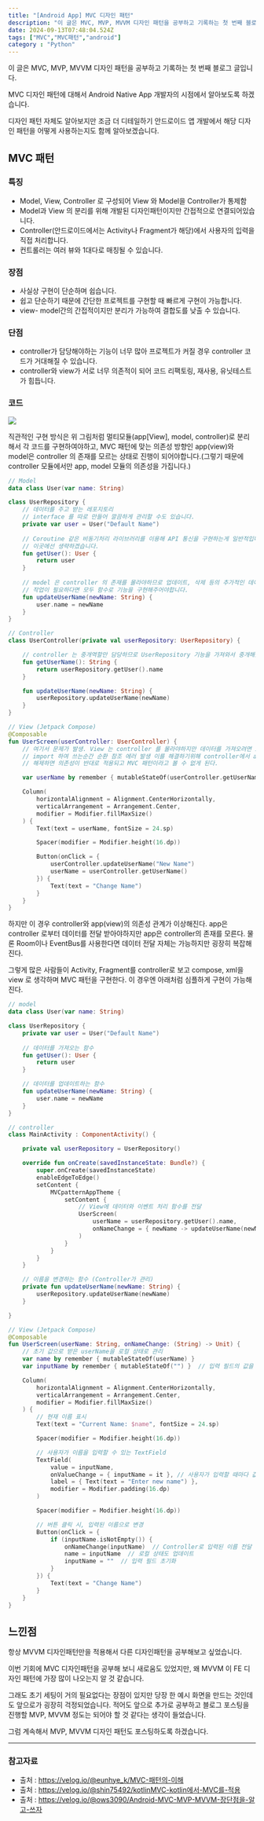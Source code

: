 ```yaml
---
title: "[Android App] MVC 디자인 패턴"
description: "이 글은 MVC, MVP, MVVM 디자인 패턴을 공부하고 기록하는 첫 번째 블로그 글입니다. "
date: 2024-09-13T07:48:04.524Z
tags: ["MVC","MVC패턴","android"]
category : "Python"
---
```

이 글은 MVC, MVP, MVVM 디자인 패턴을 공부하고 기록하는 첫 번째 블로그 글입니다.

MVC 디자인 패턴에 대해서 Android Native App 개발자의 시점에서 알아보도록 하겠습니다.

디자인 패턴 자체도 알아보지만 조금 더 디테일하기 안드로이드 앱 개발에서 해당 디자인 패턴을 어떻게 사용하는지도 함께 알아보겠습니다.

## MVC 패턴

### 특징
- Model, View, Controller 로 구성되어 View 와 Model을 Controller가 통제함
- Model과 View 의 분리를 위해 개발된 디자인패턴이지만 간접적으로 연결되어있습니다.
- Controller(안드로이드에서는 Activity나 Fragment가 해당)에서 사용자의 입력을 직접 처리합니다.
- 컨트롤러는 여러 뷰와 1대다로 매칭될 수 있습니다.

### 장점
- 사실상 구현이 단순하며 쉽습니다.
- 쉽고 단순하기 때문에 간단한 프로젝트를 구현할 때 빠르게 구현이 가능합니다.
- view- model간의 간접적이지만 분리가 가능하여 결합도를 낮출 수 있습니다.

### 단점
- controller가 담당해야하는 기능이 너무 많아 프로젝트가 커질 경우 controller 코드가 거대해질 수 있습니다.
- controller와 view가 서로 너무 의존적이 되어 코드 리팩토링, 재사용, 유닛테스트가 힘듭니다.

### 코드

![](/images/f02d8905-b8f8-44f5-bcb2-022001c86922-image.png)


직관적인 구현 방식은 위 그림처럼 멀티모듈(app[View], model, controller)로 분리해서 각 코드를 구현하여야하고, MVC 패턴에 맞는 의존성 방향인 app(view)와 model은 controller 의 존재를 모르는 상태로 진행이 되어야합니다.(그렇기 때문에 controller 모듈에서만 app, model 모듈의 의존성을 가집니다.)

```kotlin
// Model
data class User(var name: String)

class UserRepository {
	// 데이터를 주고 받는 레포지토리
    // interface 를 따로 만들어 깔끔하게 관리할 수도 있습니다.
    private var user = User("Default Name")
    
    // Coroutine 같은 비동기처리 라이브러리를 이용해 API 통신을 구현하는게 일반적입니다.
    // 이곳에선 생략하겠습니다. 
    fun getUser(): User {
        return user
    }
	
    // model 은 controller 의 존재를 몰라야하므로 업데이트, 삭제 등의 추가적인 데이터 처리
    // 작업이 필요하다면 모두 함수로 기능을 구현해주어야합니다.
    fun updateUserName(newName: String) {
        user.name = newName
    }
}

// Controller
class UserController(private val userRepository: UserRepository) {

    // controller 는 중개역할만 담당하므로 UserRepository 기능을 가져와서 중개해줍니다.
    fun getUserName(): String {
        return userRepository.getUser().name
    }

    fun updateUserName(newName: String) {
        userRepository.updateUserName(newName)
    }
}

// View (Jetpack Compose)
@Composable
fun UserScreen(userController: UserController) {
    // 여기서 문제가 발생. View 는 controller 를 몰라야하지만 데이터를 가져오려면 import 시킬 수밖에없고
    // import 하여 쓰는순간 순환 참조 에러 발생 이를 해결하기위해 controller에서 app(view) 와의 연결을
    // 해제하면 의존성이 반대로 적용되고 MVC 패턴이라고 볼 수 없게 된다.

    var userName by remember { mutableStateOf(userController.getUserName()) }

    Column(
        horizontalAlignment = Alignment.CenterHorizontally,
        verticalArrangement = Arrangement.Center,
        modifier = Modifier.fillMaxSize()
    ) {
        Text(text = userName, fontSize = 24.sp)

        Spacer(modifier = Modifier.height(16.dp))

        Button(onClick = {
            userController.updateUserName("New Name")
            userName = userController.getUserName()
        }) {
            Text(text = "Change Name")
        }
    }
}
```

하지만 이 경우 controller와 app(view)의 의존성 관계가 이상해진다. app은 controller 로부터 데이터를 전달 받아야하지만 app은 controller의 존재를 모른다. 물론 Room이나 EventBus를 사용한다면 데이터 전달 자체는 가능하지만 굉장히 복잡해진다.

그렇게 많은 사람들이 Activity, Fragment를 controller로 보고 compose, xml을 view 로 생각하며 MVC 패턴을 구현한다. 이 경우엔 아래처럼 심플하게 구현이 가능해진다.

```kotlin
// model
data class User(var name: String)

class UserRepository {
    private var user = User("Default Name")
    
    // 데이터를 가져오는 함수
    fun getUser(): User {
        return user
    }

    // 데이터를 업데이트하는 함수
    fun updateUserName(newName: String) {
        user.name = newName
    }
}

// controller
class MainActivity : ComponentActivity() {

    private val userRepository = UserRepository()

    override fun onCreate(savedInstanceState: Bundle?) {
        super.onCreate(savedInstanceState)
        enableEdgeToEdge()
        setContent {
            MVCpatternAppTheme {
                setContent {
                    // View에 데이터와 이벤트 처리 함수를 전달
                    UserScreen(
                        userName = userRepository.getUser().name,
                        onNameChange = { newName -> updateUserName(newName) }
                    )
                }
            }
        }
    }

    // 이름을 변경하는 함수 (Controller가 관리)
    private fun updateUserName(newName: String) {
        userRepository.updateUserName(newName)
    }

}

// View (Jetpack Compose)
@Composable
fun UserScreen(userName: String, onNameChange: (String) -> Unit) {
    // 초기 값으로 받은 userName을 로컬 상태로 관리
    var name by remember { mutableStateOf(userName) }
    var inputName by remember { mutableStateOf("") }  // 입력 필드의 값을 관리

    Column(
        horizontalAlignment = Alignment.CenterHorizontally,
        verticalArrangement = Arrangement.Center,
        modifier = Modifier.fillMaxSize()
    ) {
        // 현재 이름 표시
        Text(text = "Current Name: $name", fontSize = 24.sp)

        Spacer(modifier = Modifier.height(16.dp))

        // 사용자가 이름을 입력할 수 있는 TextField
        TextField(
            value = inputName,
            onValueChange = { inputName = it }, // 사용자가 입력할 때마다 값 업데이트
            label = { Text(text = "Enter new name") },
            modifier = Modifier.padding(16.dp)
        )

        Spacer(modifier = Modifier.height(16.dp))

        // 버튼 클릭 시, 입력된 이름으로 변경
        Button(onClick = {
            if (inputName.isNotEmpty()) {
                onNameChange(inputName)  // Controller로 입력된 이름 전달
                name = inputName  // 로컬 상태도 업데이트
                inputName = ""  // 입력 필드 초기화
            }
        }) {
            Text(text = "Change Name")
        }
    }
}
```

## 느낀점
항상 MVVM 디자인패턴만을 적용해서 다른 디자인패턴을 공부해보고 싶었습니다.

이번 기회에 MVC 디자인패턴을 공부해 보니 새로움도 있었지만, 왜 MVVM 이 FE 디자인 패턴에 가장 많이 나오는지 알 것 같습니다.

그래도 초기 세팅이 거의 필요없다는 장점이 있지만 당장 한 예시 화면을 만드는 것인데도 앞으로가 굉장히 걱정되었습니다. 적어도 앞으로 추가로 공부하고 블로그 포스팅을 진행할 MVP, MVVM 정도는 되어야 할 것 같다는 생각이 들었습니다.

그럼 계속해서 MVP, MVVM 디자인 패턴도 포스팅하도록 하겠습니다.


---
### 참고자료

- 출처 : https://velog.io/@eunhye_k/MVC-패턴의-이해
- 출처 : https://velog.io/@shin75492/kotlinMVC-kotlin에서-MVC를-적용
- 출처 : https://velog.io/@ows3090/Android-MVC-MVP-MVVM-장단점을-알고-쓰자

